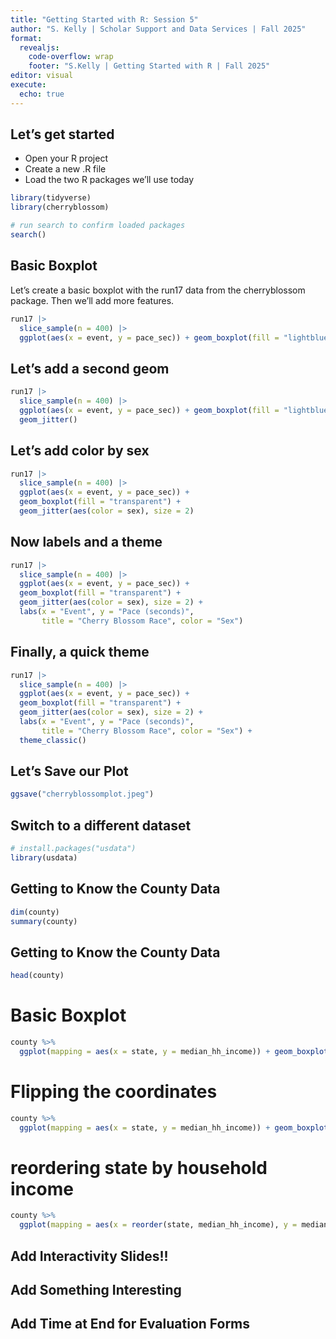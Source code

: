 ```yaml
---
title: "Getting Started with R: Session 5"
author: "S. Kelly | Scholar Support and Data Services | Fall 2025"
format: 
  revealjs: 
    code-overflow: wrap
    footer: "S.Kelly | Getting Started with R | Fall 2025"
editor: visual
execute: 
  echo: true
---
```


## Let's get started

-   Open your R project
-   Create a new .R file
-   Load the two R packages we'll use today

```r
library(tidyverse)
library(cherryblossom)

# run search to confirm loaded packages
search()
```

## Basic Boxplot

Let's create a basic boxplot with the run17 data from the cherryblossom package. Then we'll add more features. 

```r
run17 |> 
  slice_sample(n = 400) |> 
  ggplot(aes(x = event, y = pace_sec)) + geom_boxplot(fill = "lightblue")
```

## Let's add a second geom

```r
run17 |> 
  slice_sample(n = 400) |> 
  ggplot(aes(x = event, y = pace_sec)) + geom_boxplot(fill = "lightblue") + 
  geom_jitter()
```

## Let's add color by sex

```r
run17 |> 
  slice_sample(n = 400) |> 
  ggplot(aes(x = event, y = pace_sec)) +
  geom_boxplot(fill = "transparent") + 
  geom_jitter(aes(color = sex), size = 2) 
```

## Now labels and a theme

```r
run17 |> 
  slice_sample(n = 400) |> 
  ggplot(aes(x = event, y = pace_sec)) +
  geom_boxplot(fill = "transparent") + 
  geom_jitter(aes(color = sex), size = 2) +
  labs(x = "Event", y = "Pace (seconds)", 
       title = "Cherry Blossom Race", color = "Sex")
```

## Finally, a quick theme

```r
run17 |> 
  slice_sample(n = 400) |> 
  ggplot(aes(x = event, y = pace_sec)) +
  geom_boxplot(fill = "transparent") + 
  geom_jitter(aes(color = sex), size = 2) +
  labs(x = "Event", y = "Pace (seconds)", 
       title = "Cherry Blossom Race", color = "Sex") + 
  theme_classic()
```

## Let's Save our Plot

```r
ggsave("cherryblossomplot.jpeg")
```

## Switch to a different dataset

```r
# install.packages("usdata")
library(usdata)
```

## Getting to Know the County Data

```r
dim(county)
summary(county)
```

## Getting to Know the County Data
```r
head(county)
```

# Basic Boxplot

```r
county %>%
  ggplot(mapping = aes(x = state, y = median_hh_income)) + geom_boxplot()
```

# Flipping the coordinates
```r
county %>%
  ggplot(mapping = aes(x = state, y = median_hh_income)) + geom_boxplot() + coord_flip() + labs(x = NULL, y = "Household Income")
```

# reordering state by household income
```r
county %>%
  ggplot(mapping = aes(x = reorder(state, median_hh_income), y = median_hh_income)) + geom_boxplot() + coord_flip() + labs(x = NULL, y = "Household Income")
```

## Add Interactivity Slides!!

## Add Something Interesting

## Add Time at End for Evaluation Forms